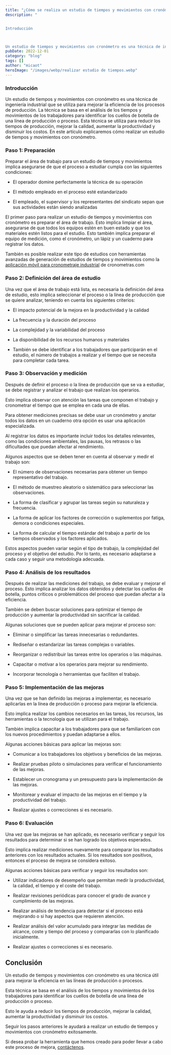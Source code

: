 ```yaml
---
title: "¿Cómo se realiza un estudio de tiempos y movimientos con cronómetro?"
description: "


Introducción 



Un estudio de tiempos y movimientos con cronómetro es una técnica de ingeniería industrial que se utiliza para mejorar la eficienc..."
pubDate: 2022-12-01
category: "blog"
tags: []
author: "micaot"
heroImage: "/images/webp/realizar estudio de tiempos.webp"
---
```


### Introducción 

Un estudio de tiempos y movimientos con cronómetro es una técnica de ingeniería industrial que se utiliza para mejorar la eficiencia de los procesos de producción. La técnica se basa en el análisis de los tiempos y movimientos de los trabajadores para identificar los cuellos de botella de una línea de producción o proceso. Esta técnica se utiliza para reducir los tiempos de producción, mejorar la calidad, aumentar la productividad y disminuir los costos. En este artículo explicaremos cómo realizar un estudio de tiempos y movimientos con cronómetro. 

### Paso 1: Preparación 

Preparar el área de trabajo para un estudio de tiempos y movimientos implica asegurarse de que el proceso a estudiar cumpla con las siguientes condiciones:

- El operador domine perfectamente la técnica de su operación

- El método empleado en el proceso esté estandarizado

- El empleado, el supervisor y los representantes del sindicato sepan que sus actividades están siendo analizadas

El primer paso para realizar un estudio de tiempos y movimientos con cronómetro es preparar el área de trabajo. Esto implica limpiar el área, asegurarse de que todos los equipos estén en buen estado y que los materiales estén listos para el estudio. Esto también implica preparar el equipo de medición, como el cronómetro, un lápiz y un cuaderno para registrar los datos. 

También es posible realizar este tipo de estudios con herramientas avanzadas de generación de estudios de tiempos y movimientos como la [aplicación móvil para cronometraje industrial](/) de cronometras.com

### Paso 2: Definición del área de estudio 

Una vez que el área de trabajo está lista, es necesaria la definición del área de estudio, esto implica seleccionar el proceso o la línea de producción que se quiere analizar, teniendo en cuenta los siguientes criterios:

- El impacto potencial de la mejora en la productividad y la calidad

- La frecuencia y la duración del proceso

- La complejidad y la variabilidad del proceso

- La disponibilidad de los recursos humanos y materiales

- También se debe identificar a los trabajadores que participarán en el estudio, el número de trabajos a realizar y el tiempo que se necesita para completar cada tarea.

### Paso 3: Observación y medición 

Después de definir el proceso o la línea de producción que se va a estudiar, se debe registrar y analizar el trabajo que realizan los operarios. 

Esto implica observar con atención las tareas que componen el trabajo y cronometrar el tiempo que se emplea en cada una de ellas. 

Para obtener mediciones precisas se debe usar un cronómetro y anotar todos los datos en un cuaderno otra opción es usar una aplicación especializada. 

Al registrar los datos es importante incluir todos los detalles relevantes, como las condiciones ambientales, las pausas, los retrasos o las dificultades que puedan afectar al rendimiento.

Algunos aspectos que se deben tener en cuenta al observar y medir el trabajo son:

- El número de observaciones necesarias para obtener un tiempo representativo del trabajo.

- El método de muestreo aleatorio o sistemático para seleccionar las observaciones.

- La forma de clasificar y agrupar las tareas según su naturaleza y frecuencia.

- La forma de aplicar los factores de corrección o suplementos por fatiga, demora o condiciones especiales.

- La forma de calcular el tiempo estándar del trabajo a partir de los tiempos observados y los factores aplicados.

Estos aspectos pueden variar según el tipo de trabajo, la complejidad del proceso y el objetivo del estudio. Por lo tanto, es necesario adaptarse a cada caso y seguir una metodología adecuada.

### Paso 4: Análisis de los resultados 

Después de realizar las mediciones del trabajo, se debe evaluar y mejorar el proceso. Esto implica analizar los datos obtenidos y detectar los cuellos de botella, puntos críticos o problemáticos del proceso que puedan afectar a la eficiencia. 

También se deben buscar soluciones para optimizar el tiempo de producción y aumentar la productividad sin sacrificar la calidad.

Algunas soluciones que se pueden aplicar para mejorar el proceso son:

- Eliminar o simplificar las tareas innecesarias o redundantes.

- Rediseñar o estandarizar las tareas complejas o variables.

- Reorganizar o redistribuir las tareas entre los operarios o las máquinas.

- Capacitar o motivar a los operarios para mejorar su rendimiento.

- Incorporar tecnología o herramientas que faciliten el trabajo.

### Paso 5: Implementación de las mejoras 

Una vez que se han definido las mejoras a implementar, es necesario aplicarlas en la línea de producción o proceso para mejorar la eficiencia. 

Esto implica realizar los cambios necesarios en las tareas, los recursos, las herramientas o la tecnología que se utilizan para el trabajo. 

También implica capacitar a los trabajadores para que se familiaricen con los nuevos procedimientos y puedan adaptarse a ellos.

Algunas acciones básicas para aplicar las mejoras son:

- Comunicar a los trabajadores los objetivos y beneficios de las mejoras.

- Realizar pruebas piloto o simulaciones para verificar el funcionamiento de las mejoras.

- Establecer un cronograma y un presupuesto para la implementación de las mejoras.

- Monitorear y evaluar el impacto de las mejoras en el tiempo y la productividad del trabajo.

- Realizar ajustes o correcciones si es necesario.

### Paso 6: Evaluación 

Una vez que las mejoras se han aplicado, es necesario verificar y seguir los resultados para determinar si se han logrado los objetivos esperados. 

Esto implica realizar mediciones nuevamente para comparar los resultados anteriores con los resultados actuales. Si los resultados son positivos, entonces el proceso de mejora se considera exitoso.

Algunas acciones básicas para verificar y seguir los resultados son:

- Utilizar indicadores de desempeño que permitan medir la productividad, la calidad, el tiempo y el coste del trabajo.

- Realizar revisiones periódicas para conocer el grado de avance y cumplimiento de las mejoras.

- Realizar análisis de tendencia para detectar si el proceso está mejorando o si hay aspectos que requieren atención.

- Realizar análisis del valor acumulado para integrar las medidas de alcance, coste y tiempo del proceso y compararlas con lo planificado inicialmente.

- Realizar ajustes o correcciones si es necesario.

## Conclusión 

Un estudio de tiempos y movimientos con cronómetro es una técnica útil para mejorar la eficiencia en las líneas de producción o procesos. 

Esta técnica se basa en el análisis de los tiempos y movimientos de los trabajadores para identificar los cuellos de botella de una línea de producción o proceso. 

Esto le ayuda a reducir los tiempos de producción, mejorar la calidad, aumentar la productividad y disminuir los costos. 

Seguir los pasos anteriores le ayudará a realizar un estudio de tiempos y movimientos con cronómetro exitosamente.

Si desea probar la herramienta que hemos creado para poder llevar a cabo este proceso de mejora, [contáctenos](/es/contact).